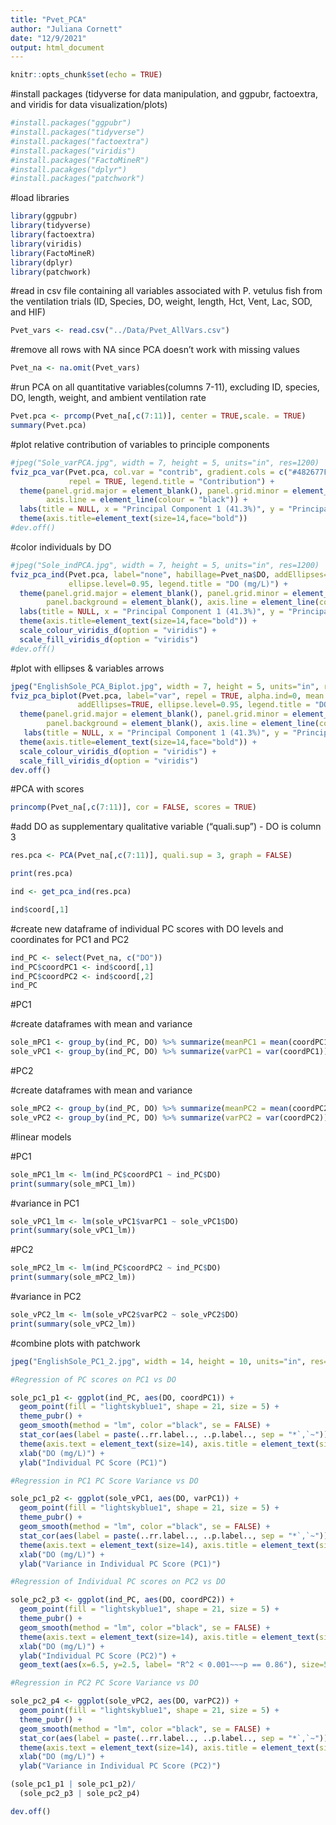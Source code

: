 ```yaml
---
title: "Pvet_PCA"
author: "Juliana Cornett"
date: "12/9/2021"
output: html_document
---
```


```r
knitr::opts_chunk$set(echo = TRUE)
```

#install packages (tidyverse for data manipulation, and ggpubr, factoextra, and viridis for data visualization/plots)

```r
#install.packages("ggpubr")
#install.packages("tidyverse")
#install.packages("factoextra")
#install.packages("viridis")
#install.packages("FactoMineR")
#install.pacakges("dplyr")
#install.packages("patchwork")
```

#load libraries

```r
library(ggpubr)
library(tidyverse)
library(factoextra)
library(viridis)
library(FactoMineR)
library(dplyr)
library(patchwork)
```

#read in csv file containing all variables associated with P. vetulus fish from the ventilation trials (ID, Species, DO, weight, length, Hct, Vent, Lac, SOD, and HIF)

```r
Pvet_vars <- read.csv("../Data/Pvet_AllVars.csv")
```

#remove all rows with NA since PCA doesn't work with missing values

```r
Pvet_na <- na.omit(Pvet_vars)
```

#run PCA on all quantitative variables(columns 7-11), excluding ID, species, DO, length, weight, and ambient ventilation rate

```r
Pvet.pca <- prcomp(Pvet_na[,c(7:11)], center = TRUE,scale. = TRUE)
summary(Pvet.pca)
```

#plot relative contribution of variables to principle components

```r
#jpeg("Sole_varPCA.jpg", width = 7, height = 5, units="in", res=1200)
fviz_pca_var(Pvet.pca, col.var = "contrib", gradient.cols = c("#482677FF", "#20A387FF", "#FDE725FF"), 
             repel = TRUE, legend.title = "Contribution") +
  theme(panel.grid.major = element_blank(), panel.grid.minor = element_blank(), panel.background = element_blank(),
        axis.line = element_line(colour = "black")) +
  labs(title = NULL, x = "Principal Component 1 (41.3%)", y = "Principal Component 2 (21.6%)") +
  theme(axis.title=element_text(size=14,face="bold")) 
#dev.off()
```

#color individuals by DO

```r
#jpeg("Sole_indPCA.jpg", width = 7, height = 5, units="in", res=1200)
fviz_pca_ind(Pvet.pca, label="none", habillage=Pvet_na$DO, addEllipses=TRUE, 
             ellipse.level=0.95, legend.title = "DO (mg/L)") +
  theme(panel.grid.major = element_blank(), panel.grid.minor = element_blank(), 
        panel.background = element_blank(), axis.line = element_line(colour = "black")) +
  labs(title = NULL, x = "Principal Component 1 (41.3%)", y = "Principal Component 2 (21.6%)") +
  theme(axis.title=element_text(size=14,face="bold")) +
  scale_colour_viridis_d(option = "viridis") +
  scale_fill_viridis_d(option = "viridis")
#dev.off() 
```

#plot with ellipses & variables arrows

```r
jpeg("EnglishSole_PCA_Biplot.jpg", width = 7, height = 5, units="in", res=1200)
fviz_pca_biplot(Pvet.pca, label="var", repel = TRUE, alpha.ind=0, mean.point=FALSE, col.var = "black", habillage=Pvet_na$DO,
               addEllipses=TRUE, ellipse.level=0.95, legend.title = "DO (mg/L)") + 
  theme(panel.grid.major = element_blank(), panel.grid.minor = element_blank(), 
        panel.background = element_blank(), axis.line = element_line(colour = "black")) +
   labs(title = NULL, x = "Principal Component 1 (41.3%)", y = "Principal Component 2 (21.6%)") +
  theme(axis.title=element_text(size=14,face="bold")) +
  scale_colour_viridis_d(option = "viridis") +
  scale_fill_viridis_d(option = "viridis")
dev.off()
```


#PCA with scores

```r
princomp(Pvet_na[,c(7:11)], cor = FALSE, scores = TRUE)
```

#add DO as supplementary qualitative variable ("quali.sup") - DO is column 3

```r
res.pca <- PCA(Pvet_na[,c(7:11)], quali.sup = 3, graph = FALSE)
```

```r
print(res.pca)
```

```r
ind <- get_pca_ind(res.pca)
```

```r
ind$coord[,1]
```

#create new dataframe of individual PC scores with DO levels and coordinates for PC1 and PC2

```r
ind_PC <- select(Pvet_na, c("DO"))
ind_PC$coordPC1 <- ind$coord[,1]
ind_PC$coordPC2 <- ind$coord[,2]
ind_PC
```

#PC1

#create dataframes with mean and variance

```r
sole_mPC1 <- group_by(ind_PC, DO) %>% summarize(meanPC1 = mean(coordPC1))
sole_vPC1 <- group_by(ind_PC, DO) %>% summarize(varPC1 = var(coordPC1))
```

#PC2

#create dataframes with mean and variance

```r
sole_mPC2 <- group_by(ind_PC, DO) %>% summarize(meanPC2 = mean(coordPC2))
sole_vPC2 <- group_by(ind_PC, DO) %>% summarize(varPC2 = var(coordPC2))
```

#linear models

#PC1

```r
sole_mPC1_lm <- lm(ind_PC$coordPC1 ~ ind_PC$DO)
print(summary(sole_mPC1_lm))
```

#variance in PC1

```r
sole_vPC1_lm <- lm(sole_vPC1$varPC1 ~ sole_vPC1$DO)
print(summary(sole_vPC1_lm))
```

#PC2

```r
sole_mPC2_lm <- lm(ind_PC$coordPC2 ~ ind_PC$DO)
print(summary(sole_mPC2_lm))
```

#variance in PC2

```r
sole_vPC2_lm <- lm(sole_vPC2$varPC2 ~ sole_vPC2$DO)
print(summary(sole_vPC2_lm))
```

#combine plots with patchwork

```r
jpeg("EnglishSole_PC1_2.jpg", width = 14, height = 10, units="in", res=1200)

#Regression of PC scores on PC1 vs DO

sole_pc1_p1 <- ggplot(ind_PC, aes(DO, coordPC1)) +
  geom_point(fill = "lightskyblue1", shape = 21, size = 5) +
  theme_pubr() +
  geom_smooth(method = "lm", color ="black", se = FALSE) +
  stat_cor(aes(label = paste(..rr.label.., ..p.label.., sep = "*`,`~")), size = 6, label.x = 5) +
  theme(axis.text = element_text(size=14), axis.title = element_text(size=18, face="bold")) +
  xlab("DO (mg/L)") +
  ylab("Individual PC Score (PC1)")

#Regression in PC1 PC Score Variance vs DO

sole_pc1_p2 <- ggplot(sole_vPC1, aes(DO, varPC1)) + 
  geom_point(fill = "lightskyblue1", shape = 21, size = 5) +
  theme_pubr() +
  geom_smooth(method = "lm", color ="black", se = FALSE) +
  stat_cor(aes(label = paste(..rr.label.., ..p.label.., sep = "*`,`~")), size = 6, label.x = 5) +
  theme(axis.text = element_text(size=14), axis.title = element_text(size=18, face="bold")) +
  xlab("DO (mg/L)") +
  ylab("Variance in Individual PC Score (PC1)")

#Regression of Individual PC scores on PC2 vs DO

sole_pc2_p3 <- ggplot(ind_PC, aes(DO, coordPC2)) +
  geom_point(fill = "lightskyblue1", shape = 21, size = 5) +
  theme_pubr() +
  geom_smooth(method = "lm", color ="black", se = FALSE) +
  theme(axis.text = element_text(size=14), axis.title = element_text(size=18, face="bold")) +
  xlab("DO (mg/L)") +
  ylab("Individual PC Score (PC2)") + 
  geom_text(aes(x=6.5, y=2.5, label= "R^2 < 0.001~~~p == 0.86"), size=5, parse = TRUE)

#Regression in PC2 PC Score Variance vs DO

sole_pc2_p4 <- ggplot(sole_vPC2, aes(DO, varPC2)) + 
  geom_point(fill = "lightskyblue1", shape = 21, size = 5) +
  theme_pubr() +
  geom_smooth(method = "lm", color ="black", se = FALSE) +
  stat_cor(aes(label = paste(..rr.label.., ..p.label.., sep = "*`,`~")), size = 6, label.x = 5) +
  theme(axis.text = element_text(size=14), axis.title = element_text(size=18, face="bold")) +
  xlab("DO (mg/L)") +
  ylab("Variance in Individual PC Score (PC2)")

(sole_pc1_p1 | sole_pc1_p2)/
  (sole_pc2_p3 | sole_pc2_p4)

dev.off()
```


